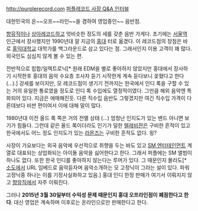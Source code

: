 [[http://purplerecord.com]]
[http://refhide.com/?http://studiocarrot.tistory.com/391 퍼플레코드 사장 Q&A 인터뷰]

대한민국의 온~~오프~~라인~~을 겸하여 영업중인~~ 음반점.

[[향뮤직]]이나 [[상아레코드]]하고 엇비슷한 정도의 세를 갖춘 음반 가게다. 초기에는 [[서울역]] 인근에서 장사했지만 1990년대 말 지금의 [[홍대]] 터로 옮겼다. 이 레코드점의 장점은 바로 [[홍익대학교]] 대학가를 백그라운드로 삼고 있다는 점. 그래서인지 이용 고객이 꽤 많다. 외국인도 심심치 않게 볼 수 있는 편.

전반적으로 힙합/일렉트로닉[* 원래 EDM을 별로 좋아하지 않았지만 홍대에서 장사하기 시작한후 홍대의 음악 수요층 조사차 듣기 시작한게 계속 듣다보니 꽂혔다고 한다(...).] 강세를 보이지만, 모 레코드점이 생기기 전까지는 한국에서 인디 록을 구할 수 있는 거의 유일한 통로였을 정도로 인디 록 수입에도 열정적이였다. 그만큼 해외 음악엔 특화되어 있다. 지금은 애매해진듯. 다른 직수입 음반도 그렇겠지만 여긴 직수입 가격이 다른데보다 비싼 편이여서 이에 대해 말이 많다.

1980년대 이전 올드 록 쪽은 거의 전멸 상태 (...) 엄청난 인지도가 있는 밴드 아니면 보기가 힘들다. 그런데 같은 올드 록이더라도 인기가 덜한 [[텔레비젼]]은 구비한 흔적이 있고 한국에서도 어느 정도 인지도가 있는 [[라몬즈]]는 구비한 흔적도 없다. 읭?

사장이 가요보다는 외국 음악에 우선적으로 취향을 두는 바도 있고 [[SM 엔터테인먼트]] 계열로 대표되는 상업화되는 아이돌 음악을 싫어한다고 한다. 그래서 퍼플에는 SM 앨범이 하나도 없다. 또한 한국 인디를 좋아하지 않는다는 루머가 있다. 그 때문인지 몰라도[* [[소도]]에서 URL 임베드로 음악듣자며 음악소개하는 모 고정닉이 그라는 설이 있다. 파워고정닉중 하나는 이를 기정사실화하고 있음.] 홍대 인디 한정 판매가 여기서 이뤄지지 않고 [[향뮤직]]에서 자주 이뤄진다.

그러나 '''2015년 3월 30일부터 수익성 문제 때문인지 홍대 오프라인점이 폐점한다고 한다'''. 대신 영업은 계속하며 이후로는 온라인으로만 판매한다고 한다. 
